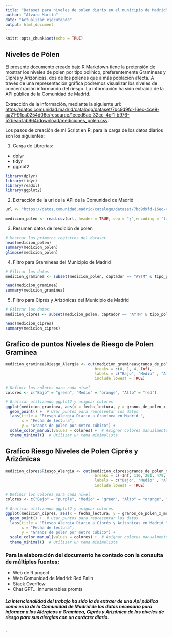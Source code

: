 ---
title: "Dataset para niveles de polen diario en el municipio de Madrid"
author: "Alvaro Martín"
date: "Actualizar ejecutando"
output: html_document
---

```{r setup, include=FALSE}
knitr::opts_chunk$set(echo = TRUE)
```

## **Niveles de Pólen**

El presente documento creado bajo R Markdown tiene la pretensión de mostrar los niveles de polen por tipo polínico, preferentemente Gramíneas y Ciprés y Arizónicas, dos de los pólenes que a más población afecta.
A través de una representación gráfica podremos visualizar los niveles de concentración informando del riesgo.
La información ha sido extraída de la API pública de la Comunidad de Madrid.


Extracción de la información, mediante la siguiente url: <https://datos.comunidad.madrid/catalogo/dataset/7bc9d9fd-16ec-4ce9-aa21-91ca0254d06e/resource/1eeed6ac-32cc-4cf1-b976-52bea51ab964/download/mediciones_polen.csv>.

Los pasos de creación de mi Script en R, para la carga de los datos diarios son los siguientes:

1. Carga de Librerías:
- dplyr
- tidyr
- ggplot2

```{r Librerias, include=FALSE}
library(dplyr)    
library(tidyr)    
library(readxl) 
library(ggplot2)


```

2. Extracción de la url de la API de la Comunidad de Madrid 

```{r Extracción URL, echo=TRUE}
url <- "https://datos.comunidad.madrid/catalogo/dataset/7bc9d9fd-16ec-4ce9-aa21-91ca0254d06e/resource/1eeed6ac-32cc-4cf1-b976-52bea51ab964/download/mediciones_polen.csv"

medicion_polen <- read.csv(url, header = TRUE, sep = ";",encoding = "latin1")

```

3. Resumen datos de medición de polen

```{r Métricas Data set, echo=TRUE}

# Mostrar los primeros registros del dataset
head(medicion_polen)
summary(medicion_polen)
glimpse(medicion_polen)
```
4. Filtro para Gramíneas del Municipio de Madrid
```{r Medición Gramíneas, echo=TRUE}
# Filtrar los datos
medicion_graminea <- subset(medicion_polen, captador == "AYTM" & tipo_polinico == "Gramíneas")

head(medicion_graminea)
summary(medicion_graminea)

```
5. Filtro para Ciprés y Arizónicas del Municipio de Madrid
```{r Medición Cipres y Arizonicas, echo=TRUE}
# Filtrar los datos
medicion_cipres <- subset(medicion_polen, captador == "AYTM" & tipo_polinico == "Cupresáceas/Taxáceas")

head(medicion_cipres)
summary(medicion_cipres)

```



## **Grafico de puntos Niveles de Riesgo de Polen Gramínea**


```{r Grafico Graminea, echo=FALSE}
medicion_graminea$Riesgo_Alergia <- cut(medicion_graminea$granos_de_polen_x_metro_cubico, 
                                       breaks = c(0, 1, 4, Inf),
                                       labels = c("Bajo", "Medio" , "Alto"),
                                       include.lowest = TRUE)

# Definir los colores para cada nivel
colores <- c("Bajo" = "green", "Medio" = "orange", "Alto" = "red")

# Graficar utilizando ggplot2 y asignar colores
ggplot(medicion_graminea, aes(x = fecha_lectura, y = granos_de_polen_x_metro_cubico, color = Riesgo_Alergia)) +
  geom_point() +  # Usar puntos para representar los datos
  labs(title = "Riesgo Alergia Diario a Gramínea en Madrid ",
       x = "Fecha de lectura",
       y = "Granos de polen por metro cúbico") +
  scale_color_manual(values = colores) +  # Asignar colores manualmente
  theme_minimal()  # Utilizar un tema minimalista
```



## **Grafico Riesgo Niveles de Polen Ciprés y Arizónicas**


```{r Grafico Cipres y Arizonicas, echo=FALSE}
medicion_cipres$Riesgo_Alergia <- cut(medicion_cipres$granos_de_polen_x_metro_cubico, 
                                       breaks = c(-Inf, 110, 201, 479, Inf),
                                       labels = c("Bajo", "Medio" , "Alto", "Muy Alto"),
                                       include.lowest = TRUE)

# Definir los colores para cada nivel
colores <- c("Bajo" = "purple", "Medio" = "green", "Alto" = "orange", "Muy Alto" = "red")

# Graficar utilizando ggplot2 y asignar colores
ggplot(medicion_cipres, aes(x = fecha_lectura, y = granos_de_polen_x_metro_cubico, color = Riesgo_Alergia)) +
  geom_point() +  # Usar puntos para representar los datos
  labs(title = "Riesgo Alergia Diario a Ciprés y Arizonicas en Madrid ",
       x = "Fecha de lectura",
       y = "Granos de polen por metro cúbico") +
  scale_color_manual(values = colores) +  # Asignar colores manualmente
  theme_minimal()  # Utilizar un tema minimalista

```

### Para la elaboración del documento he contado con la consulta de múltiples fuentes:
- Web de R project
- Web Comunidad de Madrid: Red Palin
- Stack Overflow
- Chat GPT... innumerables promts


##### La intencionalidad del trabajo ha sido la de extraer de una Api pública como es la de la Comunidad de Madrid de los datos necesario para informar a los Alérgicos a Gramínea, Ciprés y Arizónica de los niveles de riesgo para sus alergias con un carácter diario.
.